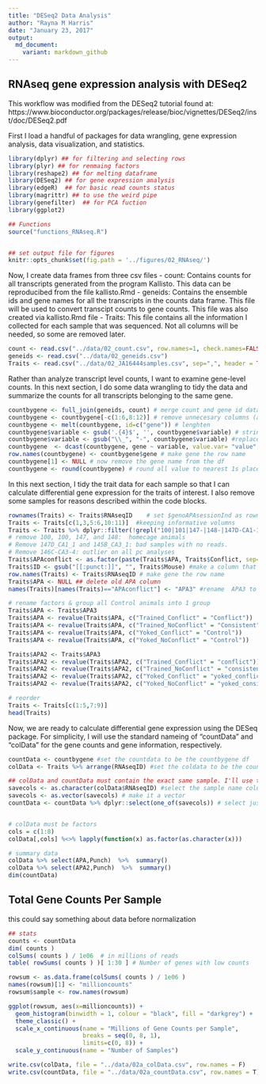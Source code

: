 ```yaml
---
title: "DESeq2 Data Analysis"
author: "Rayna M Harris"
date: "January 23, 2017"
output:
  md_document:
    variant: markdown_github
---
```


## RNAseq gene expression analysis with DESeq2 

This workflow was modified from the DESeq2 tutorial found at: https://www.bioconductor.org/packages/release/bioc/vignettes/DESeq2/inst/doc/DESeq2.pdf

First I load a handful of packages for data wrangling, gene expression analysis, data visualization, and statistics.
```r
library(dplyr) ## for filtering and selecting rows
library(plyr) ## for renmaing factors
library(reshape2) ## for melting dataframe
library(DESeq2) ## for gene expression analysis
library(edgeR)  ## for basic read counts status
library(magrittr) ## to use the weird pipe
library(genefilter)  ## for PCA fuction
library(ggplot2)

## Functions
source("functions_RNAseq.R")


## set output file for figures 
knitr::opts_chunk$set(fig.path = '../figures/02_RNAseq/')

```


Now, I create data frames from three csv files
- count: Contains counts for all transcripts generated from the program Kallisto. This data can be reproducibed from the file kallisto.Rmd
- geneids: Contains the ensemble ids and gene names for all the transcripts in the counts data frame. This file will be used to convert transcipt counts to gene counts. This file was also created via kallisto.Rmd file
- Traits: This file contains all the information I collected for each sample that was sequenced. Not all columns will be needed, so some are removed later. 

```r
count <- read.csv("../data/02_count.csv", row.names=1, check.names=FALSE )
geneids <- read.csv("../data/02_geneids.csv")
Traits <- read.csv("../data/02_JA16444samples.csv", sep=",", header = TRUE, stringsAsFactors=FALSE, na.string = "NA")
```

Rather than analyze transcript level counts, I want to examine gene-level counts. In this next section, I do some data wrangling to tidy the data and summarize the counts for all transcripts belonging to the same gene. 

```r
countbygene <- full_join(geneids, count) # merge count and gene id dataframes
countbygene <- countbygene[-c(1:6,8:12)] # remove unnecesary columns (aka, keep gene name and counts for samples)
countbygene <- melt(countbygene, id=c("gene")) # lenghten 
countbygene$variable <- gsub('.{4}$', '', countbygene$variable) # string split to remove last for characters aka "_S##"
countbygene$variable <- gsub("\\_", "-", countbygene$variable) #replace _ with - in name
countbygene  <- dcast(countbygene, gene ~ variable, value.var= "value", fun.aggregate=mean) # widen by sum
row.names(countbygene) <- countbygene$gene # make gene the row name 
countbygene[1] <- NULL # now remove the gene name from the df
countbygene <- round(countbygene) # round all value to nearest 1s place
```

In this next section, I tidy the trait data for each sample so that I can calculate differential gene expression for the traits of interest. I also remove some samples for reasons described within the code blocks.

```r
rownames(Traits) <- Traits$RNAseqID    # set $genoAPAsessionInd as rownames
Traits <- Traits[c(1,3,5:6,10:11)]  #keeping informative volumns
Traits <- Traits %>% dplyr::filter(!grepl("100|101|147-|148-|147D-CA1-1|145B-CA3-1|146C-CA3-4", RNAseqID))  
# remove 100, 100, 147, and 148:  homecage animals
# Remove 147D_CA1_1 and 145B_CA3_1: bad samples with no reads.
# Remove 146C-CA3-4: outlier on all pc analyses
Traits$APAconflict <- as.factor(paste(Traits$APA, Traits$Conflict, sep="_")) # adding combinatorial traits columns
Traits$ID <- gsub("[[:punct:]]", "", Traits$Mouse) #make a column that thas id without the dash
row.names(Traits) <- Traits$RNAseqID # make gene the row name 
Traits$APA <- NULL ## delete old APA column
names(Traits)[names(Traits)=="APAconflict"] <- "APA3" #rename  APA3 to match color scheme

# rename factors & group all Control animals into 1 group
Traits$APA <- Traits$APA3 
Traits$APA <- revalue(Traits$APA, c("Trained_Conflict" = "Conflict")) 
Traits$APA <- revalue(Traits$APA, c("Trained_NoConflict" = "Consistent")) 
Traits$APA <- revalue(Traits$APA, c("Yoked_Conflict" = "Control")) 
Traits$APA <- revalue(Traits$APA, c("Yoked_NoConflict" = "Control")) 

Traits$APA2 <- Traits$APA3 
Traits$APA2 <- revalue(Traits$APA2, c("Trained_Conflict" = "conflict")) 
Traits$APA2 <- revalue(Traits$APA2, c("Trained_NoConflict" = "consistent")) 
Traits$APA2 <- revalue(Traits$APA2, c("Yoked_Conflict" = "yoked_conflict")) 
Traits$APA2 <- revalue(Traits$APA2, c("Yoked_NoConflict" = "yoked_consistent")) 

# reorder 
Traits <- Traits[c(1:5,7:9)]
head(Traits)
```

Now, we are ready to calculate differential gene expression using the DESeq package. For simplicity, I will use the standard nameing of "countData" and "colData" for the gene counts and gene information, respectively.

```r
countData <- countbygene #set the countdata to be the countbygene df
colData <- Traits %>% arrange(RNAseqID) #set the coldata to be the countbygene df

## colData and countData must contain the exact same sample. I'll use the next three lines to make that happen
savecols <- as.character(colData$RNAseqID) #select the sample name column that corresponds to row names
savecols <- as.vector(savecols) # make it a vector
countData <- countData %>% dplyr::select(one_of(savecols)) # select just the columns that match the samples in colData


# colData must be factors
cols = c(1:8)
colData[,cols] %<>% lapply(function(x) as.factor(as.character(x)))

# summary data
colData %>% select(APA,Punch)  %>%  summary()
colData %>% select(APA2,Punch)  %>%  summary()
dim(countData)
```


## Total Gene Counts Per Sample 
this could say something about data before normalization

```r
## stats
counts <- countData
dim( counts )
colSums( counts ) / 1e06  # in millions of reads
table( rowSums( counts ) )[ 1:30 ] # Number of genes with low counts

rowsum <- as.data.frame(colSums( counts ) / 1e06 )
names(rowsum)[1] <- "millioncounts"
rowsum$sample <- row.names(rowsum)

ggplot(rowsum, aes(x=millioncounts)) + 
  geom_histogram(binwidth = 1, colour = "black", fill = "darkgrey") +
  theme_classic() +
  scale_x_continuous(name = "Millions of Gene Counts per Sample",
                     breaks = seq(0, 8, 1),
                     limits=c(0, 8)) +
  scale_y_continuous(name = "Number of Samples")
```

```r
write.csv(colData, file = "../data/02a_colData.csv", row.names = F)
write.csv(countData, file = "../data/02a_countData.csv", row.names = T)
```
